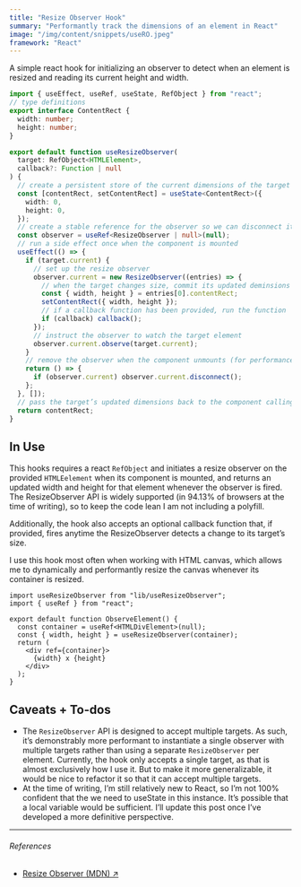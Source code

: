 ```yaml
---
title: "Resize Observer Hook"
summary: "Performantly track the dimensions of an element in React"
image: "/img/content/snippets/useRO.jpeg"
framework: "React"
---
```



A simple react hook for initializing an observer to detect when an element is resized and reading its current height and width.

```ts title="useResizeObserver.ts"
import { useEffect, useRef, useState, RefObject } from "react";
// type definitions
export interface ContentRect {
  width: number;
  height: number;
}

export default function useResizeObserver(
  target: RefObject<HTMLElement>,
  callback?: Function | null
) {
  // create a persistent store of the current dimensions of the target
  const [contentRect, setContentRect] = useState<ContentRect>({
    width: 0,
    height: 0,
  });
  // create a stable reference for the observer so we can disconnect it later
  const observer = useRef<ResizeObserver | null>(null);
  // run a side effect once when the component is mounted
  useEffect(() => {
    if (target.current) {
      // set up the resize observer
      observer.current = new ResizeObserver((entries) => {
        // when the target changes size, commit its updated deminsions to state
        const { width, height } = entries[0].contentRect;
        setContentRect({ width, height });
        // if a callback function has been provided, run the function
        if (callback) callback();
      });
      // instruct the observer to watch the target element
      observer.current.observe(target.current);
    }
    // remove the observer when the component unmounts (for performance)
    return () => {
      if (observer.current) observer.current.disconnect();
    };
  }, []);
  // pass the target’s updated dimensions back to the component calling the hook
  return contentRect;
}
```

## In Use

This hooks requires a react `RefObject` and initiates a resize observer on the provided `HTMLEelement` when its component is mounted, and returns an updated width and height for that element whenever the observer is fired. The ResizeObserver API is widely supported (in 94.13% of browsers at the time of writing), so to keep the code lean I am not including a polyfill.

Additionally, the hook also accepts an optional callback function that, if provided, fires anytime the ResizeObserver detects a change to its target’s size.

I use this hook most often when working with HTML canvas, which allows me to dynamically and performantly resize the canvas whenever its container is resized.

```tsx title="ObserveElement.tsx"
import useResizeObserver from "lib/useResizeObserver";
import { useRef } from "react";

export default function ObserveElement() {
  const container = useRef<HTMLDivElement>(null);
  const { width, height } = useResizeObserver(container);
  return (
    <div ref={container}>
      {width} x {height}
    </div>
  );
}
```

<ReactResizeObserver />

## Caveats + To-dos

- The `ResizeObserver` API is designed to accept multiple targets. As such, it’s demonstrably more performant to instantiate a single observer with multiple targets rather than using a separate `ResizeObserver` per element. Currently, the hook only accepts a single target, as that is almost exclusively how I use it. But to make it more generalizable, it would be nice to refactor it so that it can accept multiple targets.
- At the time of writing, I’m still relatively new to React, so I’m not 100% confident that the we need to useState in this instance. It’s possible that a local variable would be sufficient. I’ll update this post once I’ve developed a more definitive perspective.

---

###### References

- [Resize Observer (MDN) ↗](https://developer.mozilla.org/en-US/docs/Web/API/ResizeObserver)
